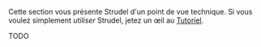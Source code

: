 Cette section vous présente Strudel d'un point de vue technique. Si vous voulez simplement _utiliser_ Strudel, jetez un œil au [Tutoriel](/workshop/getting-started).

TODO
